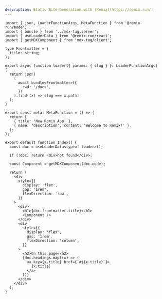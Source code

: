 ```yaml
---
description: Static Site Generation with [Remix](https://remix.run/)
---
```


```tsx
import { json, LoaderFunctionArgs, MetaFunction } from '@remix-run/node';
import { bundle } from '../mdx-tug.server';
import { useLoaderData } from '@remix-run/react';
import { getMDXComponent } from 'mdx-tug/client';

type Frontmatter = {
  title: string;
};

export async function loader({ params: { slug } }: LoaderFunctionArgs) {
  return json(
    (
      await bundle<Frontmatter>({
        cwd: '/docs',
      })
    ).find((x) => slug === x.path)
  );
}

export const meta: MetaFunction = () => {
  return [
    { title: 'New Remix App' },
    { name: 'description', content: 'Welcome to Remix!' },
  ];
};

export default function Index() {
  const doc = useLoaderData<typeof loader>();

  if (!doc) return <div>not found</div>;

  const Component = getMDXComponent(doc.code);

  return (
    <div
      style={{
        display: 'flex',
        gap: '1rem',
        flexDirection: 'row',
      }}
    >
      <div>
        <h1>{doc.frontmatter.title}</h1>
        <Component />
      </div>
      <div
        style={{
          display: 'flex',
          gap: '1rem',
          flexDirection: 'column',
        }}
      >
        <h2>On this page</h2>
        {doc.headings.map((x) => (
          <a key={x.title} href={`#${x.title}`}>
            {x.title}
          </a>
        ))}
      </div>
    </div>
  );
}
```

